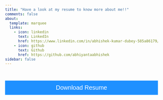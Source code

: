 ```yaml
---
title: "Have a look at my resume to know more about me!!"
comments: false
about:
  template: marquee
  links:
    - icon: linkedin
      text: LinkedIn
      href: https://www.linkedin.com/in/abhishek-kumar-dubey-585a86179/
    - icon: github
      text: Github
      href: https://github.com/abhiyantaabhishek
sidebar: false
---
```


<html>
<head>
<meta name="viewport" content="width=device-width, initial-scale=1">
<!-- Add icon library -->
<link rel="stylesheet" href="https://cdnjs.cloudflare.com/ajax/libs/font-awesome/4.7.0/css/font-awesome.min.css">
<style>
.btn {
  background-color: DodgerBlue;
  border: none;
  color: white;
  padding: 12px 30px;
  cursor: pointer;
  font-size: 20px;
}

/* Darker background on mouse-over */
.btn:hover {
  background-color: RoyalBlue;
}
</style>
</head>
<body>
<br><br>
</body>
</html>
::: column-screen-inset-shaded
<form method="get" action="https://abhiyantaabhishek.github.io/IITH-Data-Science//about.pdf">
   <button class="btn" style="width:100%"><i class="fa fa-download"></i> Download Resume </button>
</form>
<object 
    width="100%" 
    height="900" 
    data="https://docs.google.com/gview?embedded=true&url=https://abhiyantaabhishek.github.io/IITH-Data-Science//about.pdf">
</object>

<!-- <object data="https://abhiyantaabhishek.github.io/IITH-Data-Science//about.pdf" type="application/pdf" width="100%" height="2340">
<a href="https://abhiyantaabhishek.github.io/IITH-Data-Science//about.pdf">test.pdf</a>
</object> -->
:::